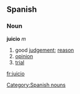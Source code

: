 == Spanish == 
=== Noun === 
'''juicio''' ''m'' 
# good [[judgement]]; [[reason]]
# [[opinion]]
# [[trial]] 
[[Category:Spanish nouns]]

[[fr:juicio]]